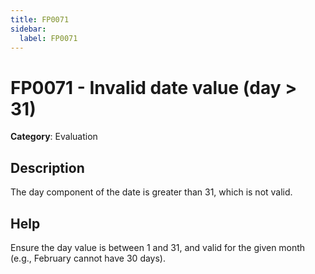 ```yaml
---
title: FP0071
sidebar:
  label: FP0071
---
```


# FP0071 - Invalid date value (day > 31)

**Category**: Evaluation

## Description

The day component of the date is greater than 31, which is not valid.

## Help

Ensure the day value is between 1 and 31, and valid for the given month (e.g., February cannot have 30 days).
